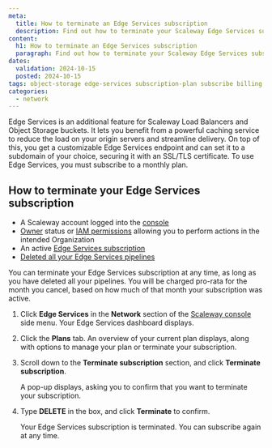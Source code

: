 ```yaml
---
meta:
  title: How to terminate an Edge Services subscription
  description: Find out how to terminate your Scaleway Edge Services subscription whenever you want, at the click of a button.
content:
  h1: How to terminate an Edge Services subscription
  paragraph: Find out how to terminate your Scaleway Edge Services subscription whenever you want, at the click of a button.ow to choose the best plan for your needs and change your plan at the click of a button.
dates:
  validation: 2024-10-15
  posted: 2024-10-15
tags: object-storage edge-services subscription-plan subscribe billing pricing terminate cancel
categories:
  - network
---
```


Edge Services is an additional feature for Scaleway Load Balancers and Object Storage buckets. It lets you benefit from a powerful caching service to reduce the load on your origin servers and streamline delivery. On top of this, you get a customizable Edge Services endpoint and can set it to a subdomain of your choice, securing it with an SSL/TLS certificate. To use Edge Services, you must subscribe to a monthly plan.

## How to terminate your Edge Services subscription

<Macro id="requirements" />

- A Scaleway account logged into the [console](https://console.scaleway.com)
- [Owner](/identity-and-access-management/iam/concepts/#owner) status or [IAM permissions](/identity-and-access-management/iam/concepts/#permission) allowing you to perform actions in the intended Organization
- An active [Edge Services subscription](/network/edge-services/subscribe-edge-services/)
- [Deleted all your Edge Services pipelines](/network/edge-services/delete-pipeline/)

You can terminate your Edge Services subscription at any time, as long as you have deleted all your pipelines. You will be charged pro-rata for the month you cancel, based on how much of that month your subscription was active.

1. Click **Edge Services** in the **Network** section of the [Scaleway console](https://console.scaleway.com/) side menu. Your Edge Services dashboard displays.

2. Click the **Plans** tab. An overview of your current plan displays, along with options to manage your plan or terminate your subscription.

3. Scroll down to the **Terminate subscription** section, and click **Terminate subscription**. 

    A pop-up displays, asking you to confirm that you want to terminate your subscription.

4. Type **DELETE** in the box, and click **Terminate** to confirm.

    Your Edge Services subscription is terminated. You can subscribe again at any time.